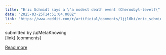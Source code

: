```yaml
---
title: "Eric Schmidt says a \"a modest death event (Chernobyl-level)\" might be necessary to scare everybody into taking AI risks seriously, but we shouldn't wait for a Hiroshima to take action"
date: "2025-03-25T14:51:04.000Z"
link: "https://www.reddit.com/r/artificial/comments/1jjl6bi/eric_schmidt_says_a_a_modest_death_event/"
---
```


submitted by    /u/MetaKnowing  
 [link]   [comments]

[Read more](https://www.reddit.com/r/artificial/comments/1jjl6bi/eric_schmidt_says_a_a_modest_death_event/)
